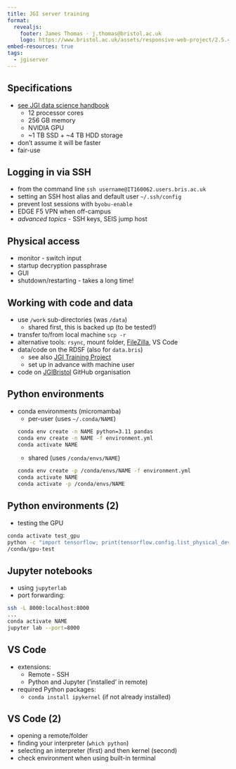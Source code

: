 ```yaml
---
title: JGI server training
format:
  revealjs:
    footer: James Thomas · j.thomas@bristol.ac.uk
    logo: https://www.bristol.ac.uk/assets/responsive-web-project/2.5.4/images/logos/uob-logo.svg
embed-resources: true
tags:
  - jgiserver
---
```

## Specifications
- [see JGI data science handbook](https://jgibristol.github.io/data-science-handbook/tools/computing-resources.html)
    - 12 processor cores
    - 256 GB memory
    - NVIDIA GPU
    - ~1 TB SSD + ~4 TB HDD storage
- don't assume it will be faster
- fair-use

## Logging in via SSH
- from the command line `ssh username@IT160062.users.bris.ac.uk`
- setting an SSH host alias and default user `~/.ssh/config`
- prevent lost sessions with `byobu-enable`
- EDGE F5 VPN when off-campus
- _advanced topics_ - SSH keys, SEIS jump host

## Physical access
- monitor - switch input
- startup decryption passphrase
- GUI
- shutdown/restarting - takes a long time!

## Working with code and data
- use `/work` sub-directories (was `/data`)
    - shared first, this is backed up (to be tested!)
- transfer to/from local machine `scp -r`
- alternative tools: `rsync`, mount folder, [FileZilla](https://filezilla-project.org/), VS Code
- data/code on the RDSF (also for `data.bris`)
    - see also [JGI Training Project](https://data-bris.acrc.bris.ac.uk/projects/JGI_Training_Project)
    - set up in advance with machine user
- code on [JGIBristol](https://github.com/jgibristol) GitHub organisation

## Python environments
- conda environments (micromamba)
    - per-user (uses `~/.conda/NAME`)
```bash
conda env create -n NAME python=3.11 pandas
conda env create -n NAME -f environment.yml
conda activate NAME
```
    - shared (uses `/conda/envs/NAME`)
```bash
conda env create -p /conda/envs/NAME -f environment.yml
conda activate NAME
conda activate -p /conda/envs/NAME
```

## Python environments (2)
- testing the GPU
```bash
conda activate test_gpu
python -c "import tensorflow; print(tensorflow.config.list_physical_devices())"
/conda/gpu-test
```

## Jupyter notebooks
- using `jupyterlab`
- port forwarding:
```bash
ssh -L 8000:localhost:8000
...
conda activate NAME
jupyter lab --port=8000
```

## VS Code
- extensions:
    - Remote - SSH
    - Python and Jupyter ('installed' in remote)
- required Python packages:
    - `conda install ipykernel` (if not already installed)

## VS Code (2)
- opening a remote/folder
- finding your interpreter (`which python`)
- selecting an interpreter (first) and then kernel (second)
- check environment when using built-in terminal
